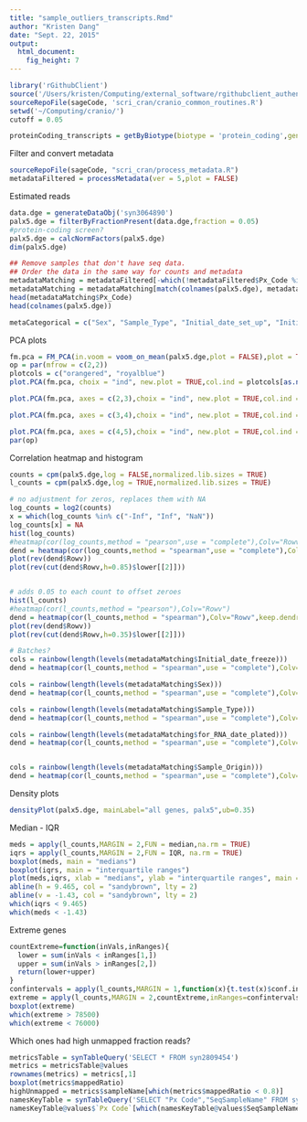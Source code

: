 ```yaml
---
title: "sample_outliers_transcripts.Rmd"
author: "Kristen Dang"
date: "Sept. 22, 2015"
output:
  html_document:
    fig_height: 7
---
```


```r
library('rGithubClient')
source('/Users/kristen/Computing/external_software/rgithubclient_authenticate.R')
sourceRepoFile(sageCode, 'scri_cran/cranio_common_routines.R')
setwd('~/Computing/cranio/')
cutoff = 0.05

proteinCoding_transcripts = getByBiotype(biotype = 'protein_coding',gene = FALSE)
```

Filter and convert metadata
```r
sourceRepoFile(sageCode, "scri_cran/process_metadata.R")
metadataFiltered = processMetadata(ver = 5,plot = FALSE)
```

Estimated reads
```r
data.dge = generateDataObj('syn3064890')
palx5.dge = filterByFractionPresent(data.dge,fraction = 0.05)
#protein-coding screen?
palx5.dge = calcNormFactors(palx5.dge)
dim(palx5.dge)

## Remove samples that don't have seq data.
## Order the data in the same way for counts and metadata
metadataMatching = metadataFiltered[-which(!metadataFiltered$Px_Code %in% colnames(palx5.dge)),]
metadataMatching = metadataMatching[match(colnames(palx5.dge), metadataMatching$Px_Code),]
head(metadataMatching$Px_Code)
head(colnames(palx5.dge))

metaCategorical = c("Sex", "Sample_Type", "Initial_date_set_up", "Initial_date_freeze", "for_RNA_date_set_up", "for_RNA_date_plated", "for_RNA_date_harvest", "ScanDate", "Sample_Origin", "caseStatus", "SAMPLE" )

```

PCA plots
```r
fm.pca = FM_PCA(in.voom = voom_on_mean(palx5.dge,plot = FALSE),plot = TRUE)
op = par(mfrow = c(2,2))
plotcols = c("orangered", "royalblue")
plot.PCA(fm.pca, choix = "ind", new.plot = TRUE,col.ind = plotcols[as.numeric(as.factor(metadataMatching$caseStatus))],label = "all",cex=0.8)

plot.PCA(fm.pca, axes = c(2,3),choix = "ind", new.plot = TRUE,col.ind = plotcols[as.numeric(as.factor(metadataMatching$caseStatus))],label = "all",cex=0.8)

plot.PCA(fm.pca, axes = c(3,4),choix = "ind", new.plot = TRUE,col.ind = plotcols[as.numeric(as.factor(metadataMatching$caseStatus))],label = "all",cex=0.8)

plot.PCA(fm.pca, axes = c(4,5),choix = "ind", new.plot = TRUE,col.ind = plotcols[as.numeric(as.factor(metadataMatching$caseStatus))],label = "all",cex=0.8)
par(op)
```

Correlation heatmap and histogram
```r
counts = cpm(palx5.dge,log = FALSE,normalized.lib.sizes = TRUE)
l_counts = cpm(palx5.dge,log = TRUE,normalized.lib.sizes = TRUE)

# no adjustment for zeros, replaces them with NA
log_counts = log2(counts)
x = which(log_counts %in% c("-Inf", "Inf", "NaN"))
log_counts[x] = NA
hist(log_counts)
#heatmap(cor(log_counts,method = "pearson",use = "complete"),Colv="Rowv")
dend = heatmap(cor(log_counts,method = "spearman",use = "complete"),Colv="Rowv",keep.dendro = TRUE,scale = "none")
plot(rev(dend$Rowv))
plot(rev(cut(dend$Rowv,h=0.85)$lower[[2]]))


# adds 0.05 to each count to offset zeroes
hist(l_counts)
#heatmap(cor(l_counts,method = "pearson"),Colv="Rowv")
dend = heatmap(cor(l_counts,method = "spearman"),Colv="Rowv",keep.dendro = TRUE,scale = "none")
plot(rev(dend$Rowv))
plot(rev(cut(dend$Rowv,h=0.35)$lower[[2]]))

# Batches?
cols = rainbow(length(levels(metadataMatching$Initial_date_freeze)))
dend = heatmap(cor(l_counts,method = "spearman",use = "complete"),Colv="Rowv",keep.dendro = TRUE,scale = "none",ColSideColors =cols[as.numeric(metadataMatching$Initial_date_freeze)])

cols = rainbow(length(levels(metadataMatching$Sex)))
dend = heatmap(cor(l_counts,method = "spearman",use = "complete"),Colv="Rowv",keep.dendro = TRUE,scale = "none",ColSideColors =cols[as.numeric(metadataMatching$Sex)])

cols = rainbow(length(levels(metadataMatching$Sample_Type)))
dend = heatmap(cor(l_counts,method = "spearman",use = "complete"),Colv="Rowv",keep.dendro = TRUE,scale = "none",ColSideColors =cols[as.numeric(metadataMatching$Sample_Type)])

cols = rainbow(length(levels(metadataMatching$for_RNA_date_plated)))
dend = heatmap(cor(l_counts,method = "spearman",use = "complete"),Colv="Rowv",keep.dendro = TRUE,scale = "none",ColSideColors =cols[as.numeric(metadataMatching$for_RNA_date_plated)])


cols = rainbow(length(levels(metadataMatching$Sample_Origin)))
dend = heatmap(cor(l_counts,method = "spearman",use = "complete"),Colv="Rowv",keep.dendro = TRUE,scale = "none",ColSideColors =cols[as.numeric(metadataMatching$Sample_Origin)])


```

Density plots
```r
densityPlot(palx5.dge, mainLabel="all genes, palx5",ub=0.35)
```


Median - IQR
```r
meds = apply(l_counts,MARGIN = 2,FUN = median,na.rm = TRUE)
iqrs = apply(l_counts,MARGIN = 2,FUN = IQR, na.rm = TRUE)
boxplot(meds, main = "medians")
boxplot(iqrs, main = "interquartile ranges")
plot(meds,iqrs, xlab = "medians", ylab = "interquartile ranges", main = "log2(CPM) protein-coding genes")
abline(h = 9.465, col = "sandybrown", lty = 2)
abline(v = -1.43, col = "sandybrown", lty = 2)
which(iqrs < 9.465)
which(meds < -1.43)
```


Extreme genes
```r
countExtreme=function(inVals,inRanges){
  lower = sum(inVals < inRanges[1,])
  upper = sum(inVals > inRanges[2,])
  return(lower+upper)
}
confintervals = apply(l_counts,MARGIN = 1,function(x){t.test(x)$conf.int})
extreme = apply(l_counts,MARGIN = 2,countExtreme,inRanges=confintervals)
boxplot(extreme)
which(extreme > 78500)
which(extreme < 76000)
```


Which ones had high unmapped fraction reads?
```r
metricsTable = synTableQuery('SELECT * FROM syn2809454')
metrics = metricsTable@values
rownames(metrics) = metrics[,1]
boxplot(metrics$mappedRatio)
highUnmapped = metrics$sampleName[which(metrics$mappedRatio < 0.8)]
namesKeyTable = synTableQuery('SELECT "Px Code","SeqSampleName" FROM syn2823605')
namesKeyTable@values$`Px Code`[which(namesKeyTable@values$SeqSampleName %in% highUnmapped)]
```

